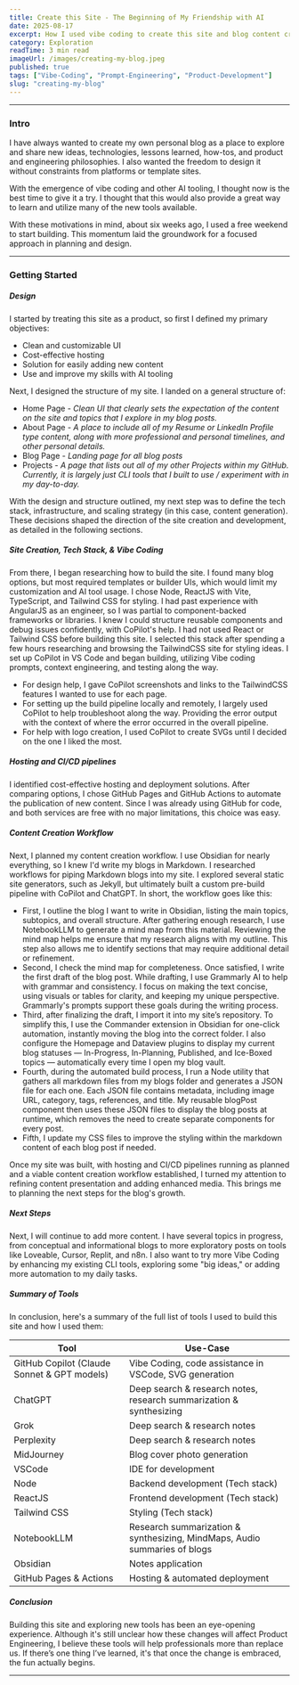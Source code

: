 ```yaml
---
title: Create this Site - The Beginning of My Friendship with AI
date: 2025-08-17
excerpt: How I used vibe coding to create this site and blog content creation workflow.
category: Exploration
readTime: 3 min read
imageUrl: /images/creating-my-blog.jpeg
published: true
tags: ["Vibe-Coding", "Prompt-Engineering", "Product-Development"]
slug: "creating-my-blog"
---
```


---
### Intro  
I have always wanted to create my own personal blog as a place to explore and share new ideas, technologies, lessons learned, how-tos, and product and engineering philosophies. I also wanted the freedom to design it without constraints from platforms or template sites.

With the emergence of vibe coding and other AI tooling, I thought now is the best time to give it a try. I thought that this would also provide a great way to learn and utilize many of the new tools available.

With these motivations in mind, about six weeks ago, I used a free weekend to start building. This momentum laid the groundwork for a focused approach in planning and design.

  
---  
### Getting Started

##### Design  
I started by treating this site as a product, so first I defined my primary objectives:  
- Clean and customizable UI  
- Cost-effective hosting  
- Solution for easily adding new content  
- Use and improve my skills with AI tooling

Next, I designed the structure of my site. I landed on a general structure of:  
- Home Page - *Clean UI that clearly sets the expectation of the content on the site and topics that I explore in my blog posts.*  
- About Page - *A place to include all of my Resume or LinkedIn Profile type content, along with more professional and personal timelines, and other personal details.*  
- Blog Page - *Landing page for all blog posts*  
- Projects - *A page that lists out all of my other Projects within my GitHub. Currently, it is largely just CLI tools that I built to use / experiment with in my day-to-day.*

With the design and structure outlined, my next step was to define the tech stack, infrastructure, and scaling strategy (in this case, content generation). These decisions shaped the direction of the site creation and development, as detailed in the following sections.

##### Site Creation, Tech Stack, & Vibe Coding  
From there, I began researching how to build the site. I found many blog options, but most required templates or builder UIs, which would limit my customization and AI tool usage. I chose Node, ReactJS with Vite, TypeScript, and Tailwind CSS for styling. I had past experience with AngularJS as an engineer, so I was partial to component-backed frameworks or libraries. I knew I could structure reusable components and debug issues confidently, with CoPilot's help. I had not used React or Tailwind CSS before building this site. I selected this stack after spending a few hours researching and browsing the TailwindCSS site for styling ideas. I set up CoPilot in VS Code and began building, utilizing Vibe coding prompts, context engineering, and testing along the way.    
- For design help, I gave CoPilot screenshots and links to the TailwindCSS features I wanted to use for each page.    
- For setting up the build pipeline locally and remotely, I largely used CoPilot to help troubleshoot along the way. Providing the error output with the context of where the error occurred in the overall pipeline.  
- For help with logo creation, I used CoPilot to create SVGs until I decided on the one I liked the most.

##### Hosting and CI/CD pipelines  
I identified cost-effective hosting and deployment solutions. After comparing options, I chose GitHub Pages and GitHub Actions to automate the publication of new content. Since I was already using GitHub for code, and both services are free with no major limitations, this choice was easy.

##### Content Creation Workflow  
Next, I planned my content creation workflow. I use Obsidian for nearly everything, so I knew I'd write my blogs in Markdown. I researched workflows for piping Markdown blogs into my site. I explored several static site generators, such as Jekyll, but ultimately built a custom pre-build pipeline with CoPilot and ChatGPT. In short, the workflow goes like this:

- First, I outline the blog I want to write in Obsidian, listing the main topics, subtopics, and overall structure. After gathering enough research, I use NotebookLLM to generate a mind map from this material. Reviewing the mind map helps me ensure that my research aligns with my outline. This step also allows me to identify sections that may require additional detail or refinement.
- Second, I check the mind map for completeness. Once satisfied, I write the first draft of the blog post. While drafting, I use Grammarly AI to help with grammar and consistency. I focus on making the text concise, using visuals or tables for clarity, and keeping my unique perspective. Grammarly's prompts support these goals during the writing process.
- Third, after finalizing the draft, I import it into my site’s repository. To simplify this, I use the Commander extension in Obsidian for one-click automation, instantly moving the blog into the correct folder. I also configure the Homepage and Dataview plugins to display my current blog statuses — In-Progress, In-Planning, Published, and Ice-Boxed topics — automatically every time I open my blog vault.
- Fourth, during the automated build process, I run a Node utility that gathers all markdown files from my blogs folder and generates a JSON file for each one. Each JSON file contains metadata, including image URL, category, tags, references, and title. My reusable blogPost component then uses these JSON files to display the blog posts at runtime, which removes the need to create separate components for every post.  
- Fifth, I update my CSS files to improve the styling within the markdown content of each blog post if needed.  

Once my site was built, with hosting and CI/CD pipelines running as planned and a viable content creation workflow established, I turned my attention to refining content presentation and adding enhanced media. This brings me to planning the next steps for the blog's growth.  

  
##### Next Steps  
Next, I will continue to add more content. I have several topics in progress, from conceptual and informational blogs to more exploratory posts on tools like Loveable, Cursor, Replit, and n8n. I also want to try more Vibe Coding by enhancing my existing CLI tools, exploring some "big ideas," or adding more automation to my daily tasks.  

  
##### Summary of Tools  
In conclusion, here's a summary of the full list of tools I used to build this site and how I used them:  

| Tool | Use-Case |
|------|----------|
| GitHub Copilot (Claude Sonnet & GPT models) | Vibe Coding, code assistance in VSCode, SVG generation |
| ChatGPT | Deep search & research notes, research summarization & synthesizing |
| Grok | Deep search & research notes |
| Perplexity | Deep search & research notes |
| MidJourney | Blog cover photo generation |
| VSCode | IDE for development |
| Node | Backend development (Tech stack) |
| ReactJS | Frontend development (Tech stack) |
| Tailwind CSS | Styling (Tech stack) |
| NotebookLLM | Research summarization & synthesizing, MindMaps, Audio summaries of blogs |
| Obsidian | Notes application |
| GitHub Pages & Actions | Hosting & automated deployment |

##### Conclusion  
Building this site and exploring new tools has been an eye-opening experience. Although it's still unclear how these changes will affect Product Engineering, I believe these tools will help professionals more than replace us. If there’s one thing I’ve learned, it's that once the change is embraced, the fun actually begins.


---
